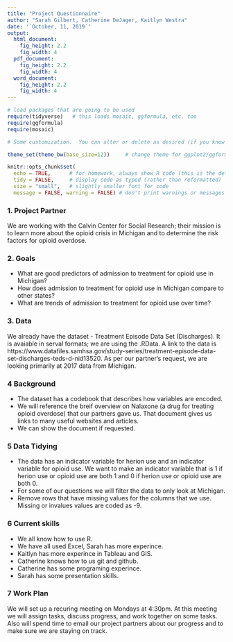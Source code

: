 ```yaml
---
title: "Project Questionnaire"
author: "Sarah Gilbert, Catherine DeJager, Kaitlyn Westra"
date: '`October, 11, 2019`'
output: 
  html_document:
    fig_height: 2.2
    fig_width: 4
  pdf_document:
    fig_height: 2.2
    fig_width: 4
  word_document:
    fig_height: 2.2
    fig_width: 4
---
```


```r
# load packages that are going to be used
require(tidyverse)   # this loads mosaic, ggformula, etc. too
require(ggformula)
require(mosaic)

# Some customization.  You can alter or delete as desired (if you know what you are doing).

theme_set(theme_bw(base_size=12))     # change theme for ggplot2/ggformula

knitr::opts_chunk$set(
  echo = TRUE,      # for homework, always show R code (this is the default)
  tidy = FALSE,     # display code as typed (rather than reformatted)
  size = "small",   # slightly smaller font for code
  message = FALSE, warning = FALSE) # don't print warnings or messages in compiled document. So you MUST check them in RStudio!
```


### 1. Project Partner
We are working with the Calvin Center for Social Research; their mission is to learn more about the opioid crisis in Michigan and to determine the risk factors for opioid overdose. 

### 2. Goals

- What are good predictors of admission to treatment for opioid use in Michigan?
- How does admission to treatment for opioid use in Michigan compare to other states?
- What are trends of admission to treatment for opioid use over time?

### 3. Data
We already have the dataset - Treatment Episode Data Set (Discharges). It is avaiable in serval formats; we are using the .RData. A link to the data is https://www.datafiles.samhsa.gov/study-series/treatment-episode-data-set-discharges-teds-d-nid13520. As per our partner's request, we are looking primarily at 2017 data from Michigan.

### 4 Background
- The dataset has a codebook that describes how variables are encoded.
- We will reference the breif overview on Nalaxone (a drug for treating opioid overdose) that our partners gave us. That document gives us links to many useful websites and articles.
- We can show the document if requested.

### 5 Data Tidying
- The data has an indicator variable for herion use and an indicator variable for opioid use. We want to make an indicator variable that is 1 if herion use or opioid use are both 1 and 0 if herion use or opioid use are both 0. 
- For some of our questions we will filter the data to only look at Michigan.
- Remove rows that have missing values for the columns that we use. Missing or invalues values are coded as -9. 

### 6 Current skills
- We all know how to use R.
- We have all used Excel, Sarah has more experince.
- Kaitlyn has more experince in Tableau and GIS.
- Catherine knows how to us git and github.
- Catherine has some programing experince. 
- Sarah has some presentation skills.

### 7 Work Plan
We will set up a recuring meeting on Mondays at 4:30pm. At this meeting we will assign tasks, discuss progress, and work together on some tasks. Also will spend time to email our project partners about our progress and to make sure we are staying on track. 
